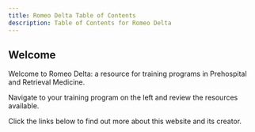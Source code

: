```yaml
---
title: Romeo Delta Table of Contents
description: Table of Contents for Romeo Delta
---
```


## Welcome

Welcome to Romeo Delta: a resource for training programs in Prehospital and Retrieval Medicine.  

Navigate to your training program on the left and review the resources available.  

Click the links below to find out more about this website and its creator.



<CardGrid>
  <LinkCard title="About this website" href="/aboutsite/" />
  <LinkCard title="About the author" href="/about/aboutme/" />
</CardGrid>